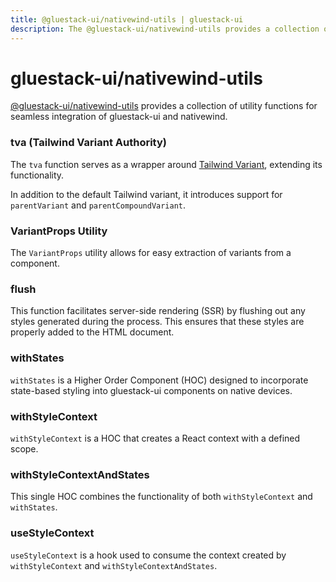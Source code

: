 ```yaml
---
title: @gluestack-ui/nativewind-utils | gluestack-ui
description: The @gluestack-ui/nativewind-utils provides a collection of utility function for your gluestack-ui components.
---
```



<Meta title="with-nativewind/Home/Getting Started/gluestack-ui-nativewind-utils" />

# gluestack-ui/nativewind-utils

[@gluestack-ui/nativewind-utils](https://www.npmjs.com/package/@gluestack-ui/nativewind-utils) provides a collection of utility functions for seamless integration of gluestack-ui and nativewind.

### tva (Tailwind Variant Authority)

The `tva` function serves as a wrapper around [Tailwind Variant](https://www.tailwind-variants.org/), extending its functionality.

In addition to the default Tailwind variant, it introduces support for `parentVariant` and `parentCompoundVariant`.

### VariantProps Utility

The `VariantProps` utility allows for easy extraction of variants from a component.

### flush

This function facilitates server-side rendering (SSR) by flushing out any styles generated during the process. This ensures that these styles are properly added to the HTML document.

### withStates

`withStates` is a Higher Order Component (HOC) designed to incorporate state-based styling into gluestack-ui components on native devices.

### withStyleContext

`withStyleContext` is a HOC that creates a React context with a defined scope.

### withStyleContextAndStates

This single HOC combines the functionality of both `withStyleContext` and `withStates`.

### useStyleContext

`useStyleContext` is a hook used to consume the context created by `withStyleContext` and `withStyleContextAndStates`.

